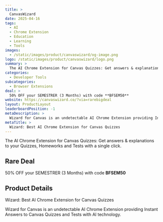 ```yaml
---
title: >
  CanvasWizard
date: 2025-04-16
tags:
  - AI
  - Chrome Extension
  - Education
  - Learning
  - Tools
images:
  - /static/images/product/canvaswizard/og-image.png
logo: /static/images/product/canvaswizard/logo.png
summary: >
  The AI Chrome Extension for Canvas Quizzes: Get answers & explanations to your Quizzes, Homeworks and Tests with a single click.
categories:
  - Developer Tools
subcategories:
  - Browser Extensions
deal: >
  50% OFF your SEMESTRER (3 Months) with code **BFSEM50**
website: https://canvaswizard.co/?via=rarebigdeal
layout: ProductLayout
leaderboardPosition: -1
metaDescription: >
  Wizard for Canvas is an undetectable AI Chrome Extension providing Instant Answers to Canvas Quizzes and Tests with AI technology.
metaTitle: >
  Wizard: Best AI Chrome Extension for Canvas Quizzes
---
```

The AI Chrome Extension for Canvas Quizzes: Get answers & explanations to your Quizzes, Homeworks and Tests with a single click.

## Rare Deal

50% OFF your SEMESTRER (3 Months) with code **BFSEM50**

## Product Details

Wizard: Best AI Chrome Extension for Canvas Quizzes

Wizard for Canvas is an undetectable AI Chrome Extension providing Instant Answers to Canvas Quizzes and Tests with AI technology.
